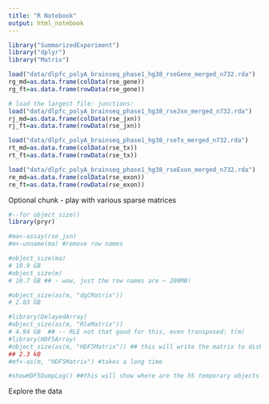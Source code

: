 ---
title: "R Notebook"
output: html_notebook
---

```{r}
library("SummarizedExperiment")
library("dplyr")
library("Matrix")

load("data/dlpfc_polyA_brainseq_phase1_hg38_rseGene_merged_n732.rda")
rg_md=as.data.frame(colData(rse_gene))
rg_ft=as.data.frame(rowData(rse_gene))

# load the largest file: junctions:
load("data/dlpfc_polyA_brainseq_phase1_hg38_rseJxn_merged_n732.rda")
rj_md=as.data.frame(colData(rse_jxn))
rj_ft=as.data.frame(rowData(rse_jxn))

load("data/dlpfc_polyA_brainseq_phase1_hg38_rseTx_merged_n732.rda")
rt_md=as.data.frame(colData(rse_tx))
rt_ft=as.data.frame(rowData(rse_tx))

load("data/dlpfc_polyA_brainseq_phase1_hg38_rseExon_merged_n732.rda")
re_md=as.data.frame(colData(rse_exon))
re_ft=as.data.frame(rowData(rse_exon))

```
Optional chunk - play with various sparse matrices
```{r}
#--for object_size()
library(pryr)

#ma<-assay(rse_jxn)
#m<-unname(ma) #remove row names

#object_size(ma)
# 10.9 GB
#object_size(m)
# 10.7 GB ## - wow, just the row names are ~ 200MB!

#object_size(as(m, "dgCMatrix"))
# 2.83 GB

#library(DelayedArray)
#object_size(as(m, "RleMatrix"))
# 4.94 GB  ## -- RLE not that good for this, even transposed: t(m)
#library(HDF5Array)
#object_size(as(m, "HDF5Matrix")) ## this will write the matrix to disk, compressed, so it takes a while
## 2.3 kB
#mf<-as(m, "HDF5Matrix") #takes a long time

#showHDF5DumpLog() ##this will show where are the h5 temporary objects created above

```

Explore the data
```{r}

```


